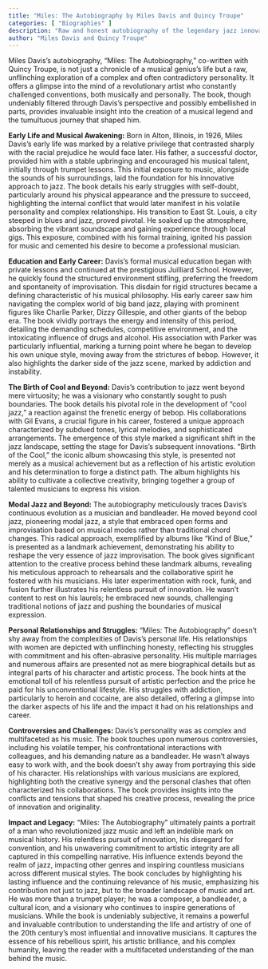 ```yaml
---
title: "Miles: The Autobiography by Miles Davis and Quincy Troupe"
categories: [ "Biographies" ]
description: "Raw and honest autobiography of the legendary jazz innovator"
author: "Miles Davis and Quincy Troupe"
---
```

Miles Davis's autobiography, "Miles: The Autobiography," co-written with Quincy Troupe, is not just a chronicle of a musical genius's life but a raw, unflinching exploration of a complex and often contradictory personality. It offers a glimpse into the mind of a revolutionary artist who constantly challenged conventions, both musically and personally. The book, though undeniably filtered through Davis's perspective and possibly embellished in parts, provides invaluable insight into the creation of a musical legend and the tumultuous journey that shaped him.

**Early Life and Musical Awakening:**  Born in Alton, Illinois, in 1926, Miles Davis's early life was marked by a relative privilege that contrasted sharply with the racial prejudice he would face later. His father, a successful doctor, provided him with a stable upbringing and encouraged his musical talent, initially through trumpet lessons.  This initial exposure to music, alongside the sounds of his surroundings, laid the foundation for his innovative approach to jazz.  The book details his early struggles with self-doubt, particularly around his physical appearance and the pressure to succeed, highlighting the internal conflict that would later manifest in his volatile personality and complex relationships.  His transition to East St. Louis, a city steeped in blues and jazz, proved pivotal. He soaked up the atmosphere, absorbing the vibrant soundscape and gaining experience through local gigs.  This exposure, combined with his formal training, ignited his passion for music and cemented his desire to become a professional musician.

**Education and Early Career:**  Davis's formal musical education began with private lessons and continued at the prestigious Juilliard School. However, he quickly found the structured environment stifling, preferring the freedom and spontaneity of improvisation.  This disdain for rigid structures became a defining characteristic of his musical philosophy.  His early career saw him navigating the complex world of big band jazz, playing with prominent figures like Charlie Parker, Dizzy Gillespie, and other giants of the bebop era.  The book vividly portrays the energy and intensity of this period, detailing the demanding schedules, competitive environment, and the intoxicating influence of drugs and alcohol.  His association with Parker was particularly influential, marking a turning point where he began to develop his own unique style, moving away from the strictures of bebop.  However, it also highlights the darker side of the jazz scene, marked by addiction and instability.

**The Birth of Cool and Beyond:**  Davis's contribution to jazz went beyond mere virtuosity; he was a visionary who constantly sought to push boundaries. The book details his pivotal role in the development of "cool jazz," a reaction against the frenetic energy of bebop.  His collaborations with Gil Evans, a crucial figure in his career, fostered a unique approach characterized by subdued tones, lyrical melodies, and sophisticated arrangements.  The emergence of this style marked a significant shift in the jazz landscape, setting the stage for Davis's subsequent innovations.  "Birth of the Cool," the iconic album showcasing this style, is presented not merely as a musical achievement but as a reflection of his artistic evolution and his determination to forge a distinct path. The album highlights his ability to cultivate a collective creativity, bringing together a group of talented musicians to express his vision.

**Modal Jazz and Beyond:**  The autobiography meticulously traces Davis's continuous evolution as a musician and bandleader.  He moved beyond cool jazz, pioneering modal jazz, a style that embraced open forms and improvisation based on musical modes rather than traditional chord changes. This radical approach, exemplified by albums like "Kind of Blue," is presented as a landmark achievement, demonstrating his ability to reshape the very essence of jazz improvisation.  The book gives significant attention to the creative process behind these landmark albums, revealing his meticulous approach to rehearsals and the collaborative spirit he fostered with his musicians.  His later experimentation with rock, funk, and fusion further illustrates his relentless pursuit of innovation.  He wasn't content to rest on his laurels; he embraced new sounds, challenging traditional notions of jazz and pushing the boundaries of musical expression.

**Personal Relationships and Struggles:**  "Miles: The Autobiography" doesn't shy away from the complexities of Davis's personal life.  His relationships with women are depicted with unflinching honesty, reflecting his struggles with commitment and his often-abrasive personality.  His multiple marriages and numerous affairs are presented not as mere biographical details but as integral parts of his character and artistic process.  The book hints at the emotional toll of his relentless pursuit of artistic perfection and the price he paid for his unconventional lifestyle. His struggles with addiction, particularly to heroin and cocaine, are also detailed, offering a glimpse into the darker aspects of his life and the impact it had on his relationships and career.

**Controversies and Challenges:**  Davis's personality was as complex and multifaceted as his music.  The book touches upon numerous controversies, including his volatile temper, his confrontational interactions with colleagues, and his demanding nature as a bandleader.  He wasn't always easy to work with, and the book doesn't shy away from portraying this side of his character.  His relationships with various musicians are explored, highlighting both the creative synergy and the personal clashes that often characterized his collaborations. The book provides insights into the conflicts and tensions that shaped his creative process, revealing the price of innovation and originality.


**Impact and Legacy:**  "Miles: The Autobiography" ultimately paints a portrait of a man who revolutionized jazz music and left an indelible mark on musical history.  His relentless pursuit of innovation, his disregard for convention, and his unwavering commitment to artistic integrity are all captured in this compelling narrative.  His influence extends beyond the realm of jazz, impacting other genres and inspiring countless musicians across different musical styles. The book concludes by highlighting his lasting influence and the continuing relevance of his music, emphasizing his contribution not just to jazz, but to the broader landscape of music and art.  He was more than a trumpet player; he was a composer, a bandleader, a cultural icon, and a visionary who continues to inspire generations of musicians.  While the book is undeniably subjective, it remains a powerful and invaluable contribution to understanding the life and artistry of one of the 20th century's most influential and innovative musicians.  It captures the essence of his rebellious spirit, his artistic brilliance, and his complex humanity, leaving the reader with a multifaceted understanding of the man behind the music.

